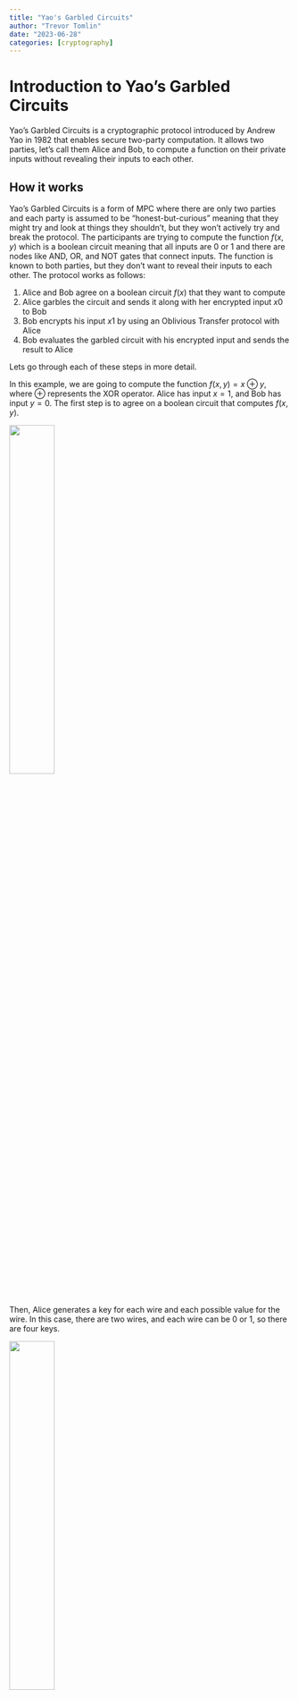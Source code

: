 ```yaml
---
title: "Yao's Garbled Circuits"
author: "Trevor Tomlin"
date: "2023-06-28"
categories: [cryptography]
---
```


# Introduction to Yao's Garbled Circuits
Yao's Garbled Circuits is a cryptographic protocol introduced by Andrew Yao in 1982 that enables secure two-party computation. It allows two parties, let's call them Alice and Bob, to compute a function on their private inputs without revealing their inputs to each other.

## How it works
Yao's Garbled Circuits is a form of MPC where there are only two parties and each party is assumed to be "honest-but-curious" meaning that they might try and look at things they shouldn't, but they won't actively try and break the protocol. The participants are trying to compute the function $f(x, y)$ which is a boolean circuit meaning that all inputs are 0 or 1 and there are nodes like AND, OR, and NOT gates that connect inputs. The function is known to both parties, but they don't want to reveal their inputs to each other. The protocol works as follows:

1. Alice and Bob agree on a boolean circuit $f(x)$ that they want to compute
2. Alice garbles the circuit and sends it along with her encrypted input $x0$ to Bob
3. Bob encrypts his input $x1$ by using an Oblivious Transfer protocol with Alice
4. Bob evaluates the garbled circuit with his encrypted input and sends the result to Alice

Lets go through each of these steps in more detail.

In this example, we are going to compute the function $f(x, y) = x \oplus y$, where $\oplus$ represents the XOR operator. Alice has input $x = 1$, and Bob has input $y = 0$. The first step is to agree on a boolean circuit that computes $f(x, y)$.

![](diagram1.png){width="40%"}

Then, Alice generates a key for each wire and each possible value for the wire. In this case, there are two wires, and each wire can be 0 or 1, so there are four keys.

![](diagram2.png){width="40%"}

Alice encrypts each output value with the corresponding keys and permutes the table randomly. Then she sends the garbled circuit to Bob along with her encrypted input $x_0$.

![](diagram3.png)

Bob uses an [Oblivious Transfer protocol](https://www.trevortomlin.com/posts/ot/) to select which key he wants from alice.
![](diagram4.png)

Since Bob now has Alice's key and the key for his own input, he can decrypt the output value and send it to Alice. Bob either has to go through every entry in the table and try to decrypt it or there can be a select bit specified in the protocol so he knows where to look. Bob then sends the output value to Alice.

![](diagram5.png)

## Multi Gate Circuits
For multi-gate circuits, instead of calculating the encryption directly on the function output, the garbler will also generate a key for the output and encrypt that key instead. When Bob decrypts the circuit, he will get the output key, which can be fed into other circuits.

## Applications

Yao's Garbled Circuits find applications in various scenarios where privacy and secure computation are paramount. Some of the applications include:

- Privacy-preserving auctions: Garbled circuits can be used to compute auction algorithms securely, allowing bidders to submit their bids without revealing their values until the auction winner is determined.

- Secure machine learning: Yao's Garbled Circuits can enable privacy-preserving machine learning models by allowing different parties to compute machine learning algorithms on their private data without revealing the data itself.

- Private function evaluation: The protocol enables secure computation of functions on private inputs, which is useful in scenarios where mutually distrusting parties need to jointly compute a function without revealing their inputs.

## Conclusion

Yao's Garbled Circuits provide a powerful tool for secure two-party computation, enabling privacy-preserving computations between mutually distrusting parties. The protocol ensures that each party's inputs remain confidential while computing a joint function. By following the steps of garbling and evaluation, Alice and Bob can securely compute a function without exposing their inputs to each other.

In this blog post, we explored the concept of Yao's Garbled Circuits, the underlying mechanisms, and its applications. By understanding and implementing protocols like Yao's Garbled Circuits, we can achieve privacy-preserving computations in various domains.